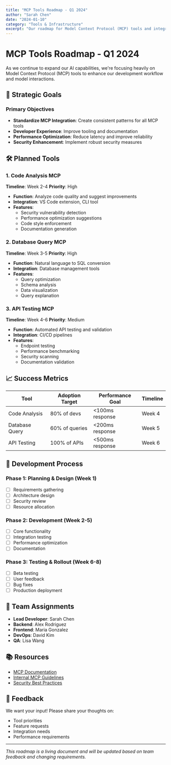```yaml
---
title: "MCP Tools Roadmap - Q1 2024"
author: "Sarah Chen"
date: "2024-01-10"
category: "Tools & Infrastructure"
excerpt: "Our roadmap for Model Context Protocol (MCP) tools and integrations for the next quarter."
---
```


# MCP Tools Roadmap - Q1 2024

As we continue to expand our AI capabilities, we're focusing heavily on Model Context Protocol (MCP) tools to enhance our development workflow and model interactions.

## 🎯 Strategic Goals

### Primary Objectives
- **Standardize MCP Integration**: Create consistent patterns for all MCP tools
- **Developer Experience**: Improve tooling and documentation
- **Performance Optimization**: Reduce latency and improve reliability
- **Security Enhancement**: Implement robust security measures

## 🛠️ Planned Tools

### 1. Code Analysis MCP
**Timeline**: Week 2-4
**Priority**: High

- **Function**: Analyze code quality and suggest improvements
- **Integration**: VS Code extension, CLI tool
- **Features**:
  - Security vulnerability detection
  - Performance optimization suggestions
  - Code style enforcement
  - Documentation generation

### 2. Database Query MCP
**Timeline**: Week 3-5
**Priority**: High

- **Function**: Natural language to SQL conversion
- **Integration**: Database management tools
- **Features**:
  - Query optimization
  - Schema analysis
  - Data visualization
  - Query explanation

### 3. API Testing MCP
**Timeline**: Week 4-6
**Priority**: Medium

- **Function**: Automated API testing and validation
- **Integration**: CI/CD pipelines
- **Features**:
  - Endpoint testing
  - Performance benchmarking
  - Security scanning
  - Documentation validation

## 📈 Success Metrics

| Tool | Adoption Target | Performance Goal | Timeline |
|------|----------------|------------------|----------|
| Code Analysis | 80% of devs | <100ms response | Week 4 |
| Database Query | 60% of queries | <200ms response | Week 5 |
| API Testing | 100% of APIs | <500ms response | Week 6 |

## 🔄 Development Process

### Phase 1: Planning & Design (Week 1)
- [ ] Requirements gathering
- [ ] Architecture design
- [ ] Security review
- [ ] Resource allocation

### Phase 2: Development (Week 2-5)
- [ ] Core functionality
- [ ] Integration testing
- [ ] Performance optimization
- [ ] Documentation

### Phase 3: Testing & Rollout (Week 6-8)
- [ ] Beta testing
- [ ] User feedback
- [ ] Bug fixes
- [ ] Production deployment

## 🤝 Team Assignments

- **Lead Developer**: Sarah Chen
- **Backend**: Alex Rodriguez
- **Frontend**: Maria Gonzalez
- **DevOps**: David Kim
- **QA**: Lisa Wang

## 📚 Resources

- [MCP Documentation](https://docs.mcp.dev)
- [Internal MCP Guidelines](./internal-mcp-guidelines.md)
- [Security Best Practices](./security-best-practices.md)

## 💬 Feedback

We want your input! Please share your thoughts on:
- Tool priorities
- Feature requests
- Integration needs
- Performance requirements

---

*This roadmap is a living document and will be updated based on team feedback and changing requirements.*

